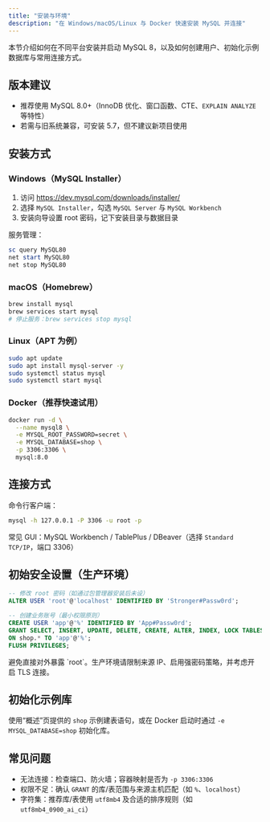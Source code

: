 ```yaml
---
title: "安装与环境"
description: "在 Windows/macOS/Linux 与 Docker 快速安装 MySQL 并连接"
---
```


本节介绍如何在不同平台安装并启动 MySQL 8，以及如何创建用户、初始化示例数据库与常用连接方式。

## 版本建议

- 推荐使用 MySQL 8.0+（InnoDB 优化、窗口函数、CTE、`EXPLAIN ANALYZE` 等特性）
- 若需与旧系统兼容，可安装 5.7，但不建议新项目使用

## 安装方式

### Windows（MySQL Installer）

1. 访问 https://dev.mysql.com/downloads/installer/
2. 选择 `MySQL Installer`，勾选 `MySQL Server` 与 `MySQL Workbench`
3. 安装向导设置 root 密码，记下安装目录与数据目录

服务管理：

```powershell
sc query MySQL80
net start MySQL80
net stop MySQL80
```

### macOS（Homebrew）

```bash
brew install mysql
brew services start mysql
# 停止服务：brew services stop mysql
```

### Linux（APT 为例）

```bash
sudo apt update
sudo apt install mysql-server -y
sudo systemctl status mysql
sudo systemctl start mysql
```

### Docker（推荐快速试用）

```bash
docker run -d \
  --name mysql8 \
  -e MYSQL_ROOT_PASSWORD=secret \
  -e MYSQL_DATABASE=shop \
  -p 3306:3306 \
  mysql:8.0
```

## 连接方式

命令行客户端：

```bash
mysql -h 127.0.0.1 -P 3306 -u root -p
```

常见 GUI：MySQL Workbench / TablePlus / DBeaver（选择 `Standard TCP/IP`，端口 3306）

## 初始安全设置（生产环境）

```sql
-- 修改 root 密码（如通过包管理器安装后未设）
ALTER USER 'root'@'localhost' IDENTIFIED BY 'Stronger#Passw0rd';

-- 创建业务账号（最小权限原则）
CREATE USER 'app'@'%' IDENTIFIED BY 'App#Passw0rd';
GRANT SELECT, INSERT, UPDATE, DELETE, CREATE, ALTER, INDEX, LOCK TABLES
ON shop.* TO 'app'@'%';
FLUSH PRIVILEGES;
```

<Warning>
避免直接对外暴露 `root`。生产环境请限制来源 IP、启用强密码策略，并考虑开启 TLS 连接。
</Warning>

## 初始化示例库

使用“概述”页提供的 `shop` 示例建表语句，或在 Docker 启动时通过 `-e MYSQL_DATABASE=shop` 初始化库。

## 常见问题

- 无法连接：检查端口、防火墙；容器映射是否为 `-p 3306:3306`
- 权限不足：确认 `GRANT` 的库/表范围与来源主机匹配（如 `%`、`localhost`）
- 字符集：推荐库/表使用 `utf8mb4` 及合适的排序规则（如 `utf8mb4_0900_ai_ci`）

